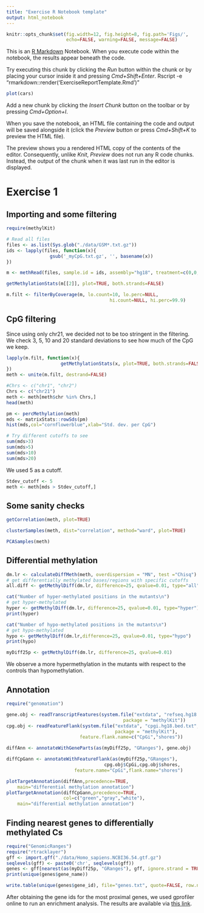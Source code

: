```yaml
---
title: "Exercise R Notebook template"
output: html_notebook
---
```


```r
knitr::opts_chunk$set(fig.width=12, fig.height=8, fig.path='Figs/',
                      echo=FALSE, warning=FALSE, message=FALSE)
```

This is an [R Markdown](http://rmarkdown.rstudio.com) Notebook. When you
execute code within the notebook, the results appear beneath the code. 

Try executing this chunk by clicking the *Run* button within the chunk or by
placing your cursor inside it and pressing *Cmd+Shift+Enter*. 
Rscript -e "rmarkdown::render('ExerciseReportTemplate.Rmd')"

```r
plot(cars)
```

Add a new chunk by clicking the *Insert Chunk* button on the toolbar or by
pressing *Cmd+Option+I*.

When you save the notebook, an HTML file containing the code and output will be
saved alongside it (click the *Preview* button or press *Cmd+Shift+K* to
preview the HTML file). 

The preview shows you a rendered HTML copy of the contents of the editor.
Consequently, unlike *Knit*, *Preview* does not run any R code chunks. Instead,
the output of the chunk when it was last run in the editor is displayed.

# Exercise 1

## Importing and some filtering

```r
require(methylKit)

# Read all files
files <- as.list(Sys.glob("./data/GSM*.txt.gz"))
ids <- lapply(files, function(x){
                gsub('_myCpG.txt.gz', '', basename(x))
})

m <- methRead(files, sample.id = ids, assembly="hg18", treatment=c(0,0,1,1), context="CpG")

getMethylationStats(m[[2]], plot=TRUE, both.strands=FALSE)

m.filt <- filterByCoverage(m, lo.count=10, lo.perc=NULL,
                                      hi.count=NULL, hi.perc=99.9)
```

## CpG filtering

Since using only chr21, we decided not to be too stringent in the filtering.
We check 3, 5, 10 and 20 standard deviations to see how much of the CpG we
keep.

```r
lapply(m.filt, function(x){
                    getMethylationStats(x, plot=TRUE, both.strands=FALSE)
})
meth <- unite(m.filt, destrand=FALSE)

#Chrs <- c("chr1", "chr2")
Chrs <- c("chr21")
meth <- meth[meth$chr %in% Chrs,]
head(meth)

pm <- percMethylation(meth)
mds <- matrixStats::rowSds(pm)
hist(mds,col="cornflowerblue",xlab="Std. dev. per CpG")

# Try different cutoffs to see
sum(mds>3)
sum(mds>5)
sum(mds>10)
sum(mds>20)
```

We used 5 as a cutoff.

```r
Stdev_cutoff <- 5
meth <- meth[mds > Stdev_cutoff,]
```

## Some sanity checks

```r
getCorrelation(meth, plot=TRUE)

clusterSamples(meth, dist="correlation", method="ward", plot=TRUE)

PCASamples(meth)

```

## Differential methylation

```r
dm.lr <- calculateDiffMeth(meth, overdispersion = "MN", test ="Chisq")
# get differentially methylated bases/regions with specific cutoffs
all.diff <- getMethylDiff(dm.lr, difference=25, qvalue=0.01, type="all")

cat("Number of hyper-methylated positions in the mutants\n")
# get hyper-methylated
hyper <- getMethylDiff(dm.lr, difference=25, qvalue=0.01, type="hyper")
print(hyper)

cat("Number of hypo-methylated positions in the mutants\n")
# get hypo-methylated
hypo <- getMethylDiff(dm.lr,difference=25, qvalue=0.01, type="hypo")
print(hypo)

myDiff25p <- getMethylDiff(dm.lr, difference=25, qvalue=0.01)
```

We observe a more hypermethylation in the mutants with respect to the
controls than hypomethylation.

## Annotation

```r
require("genomation")

gene.obj <- readTranscriptFeatures(system.file("extdata", "refseq.hg18.bed.txt",
                                           package = "methylKit"))
cpg.obj <- readFeatureFlank(system.file("extdata", "cpgi.hg18.bed.txt",
                                        package = "methylKit"),
                           feature.flank.name=c("CpGi","shores"))

diffAnn <- annotateWithGeneParts(as(myDiff25p, "GRanges"), gene.obj)

diffCpGann <- annotateWithFeatureFlank(as(myDiff25p,"GRanges"),
                                    cpg.obj$CpGi,cpg.obj$shores,
                         feature.name="CpGi",flank.name="shores")

plotTargetAnnotation(diffAnn,precedence=TRUE,
    main="differential methylation annotation")
plotTargetAnnotation(diffCpGann,precedence=TRUE,
                     col=c("green","gray","white"),
    main="differential methylation annotation")
```

## Finding nearest genes to differentially methylated Cs
```r
require("GenomicRanges")
require("rtracklayer")
gff <- import.gff("./data/Homo_sapiens.NCBI36.54.gtf.gz")
seqlevels(gff) <- paste0('chr', seqlevels(gff))
genes <- gff[nearest(as(myDiff25p, "GRanges"), gff, ignore.strand = TRUE),]
print(unique(genes$gene_name))

write.table(unique(genes$gene_id), file="genes.txt", quote=FALSE, row.names=F, col.names=FALSE)
```

After obtaining the gene ids for the most proximal genes, we used gprofiler online to
run an enrichment analysis. The results are available via [this link](https://biit.cs.ut.ee/link/1do).




